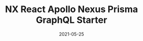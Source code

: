 ---
title: NX React Apollo Nexus Prisma GraphQL Starter
date: 2021-05-25
description: ''
tags:
  - graphql
  - react
  - nx
  - monorepos
  - prisma
  - nexus
  - apollo
---